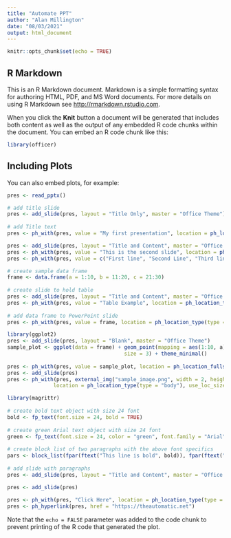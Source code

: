 ```yaml
---
title: "Automate PPT"
author: "Alan Millington"
date: "08/03/2021"
output: html_document
---
```


```r
knitr::opts_chunk$set(echo = TRUE)
```

## R Markdown

This is an R Markdown document. Markdown is a simple formatting syntax for authoring HTML, PDF, and MS Word documents. For more details on using R Markdown see <http://rmarkdown.rstudio.com>.

When you click the **Knit** button a document will be generated that includes both content as well as the output of any embedded R code chunks within the document. You can embed an R code chunk like this:

```r
library(officer)
```

## Including Plots

You can also embed plots, for example:

```r
pres <- read_pptx()

# add title slide
pres <- add_slide(pres, layout = "Title Only", master = "Office Theme")
 
# add Title text
pres <- ph_with(pres, value = "My first presentation", location = ph_location_type(type = "title"))

pres <- add_slide(pres, layout = "Title and Content", master = "Office Theme")
pres <- ph_with(pres, value = "This is the second slide", location = ph_location_type(type = "title"))
pres <- ph_with(pres, value = c("First line", "Second Line", "Third line"), location = ph_location_type(type = "body"))

```

```r
# create sample data frame
frame <- data.frame(a = 1:10, b = 11:20, c = 21:30)
 
# create slide to hold table
pres <- add_slide(pres, layout = "Title and Content", master = "Office Theme")
pres <- ph_with(pres, value = "Table Example", location = ph_location_type(type = "title"))
 
# add data frame to PowerPoint slide
pres <- ph_with(pres, value = frame, location = ph_location_type(type = "body"))

```

```r
library(ggplot2)
pres <- add_slide(pres, layout = "Blank", master = "Office Theme")
sample_plot <- ggplot(data = frame) + geom_point(mapping = aes(1:10, a),
                                      size = 3) + theme_minimal()
 
pres <- ph_with(pres, value = sample_plot, location = ph_location_fullsize())
pres <- add_slide(pres)
pres <- ph_with(pres, external_img("sample_image.png", width = 2, height = 3),
               location = ph_location_type(type = "body"), use_loc_size = FALSE )
```

```r
library(magrittr)
 
# create bold text object with size 24 font
bold <- fp_text(font.size = 24, bold = TRUE)
 
# create green Arial text object with size 24 font
green <- fp_text(font.size = 24, color = "green", font.family = "Arial")
 
# create block list of two paragraphs with the above font specifics
pars <- block_list(fpar(ftext("This line is bold", bold)), fpar(ftext("This line is green and Arial", green)))
 
# add slide with paragraphs
pres <- add_slide(pres, layout = "Title and Content", master = "Office Theme") %>% ph_with(pars, location = ph_location_type(type = "body")) 

```
```r
pres <- add_slide(pres)
 
pres <- ph_with(pres, "Click Here", location = ph_location_type(type = "body"))
pres <- ph_hyperlink(pres, href = "https://theautomatic.net")
```


Note that the `echo = FALSE` parameter was added to the code chunk to prevent printing of the R code that generated the plot.
